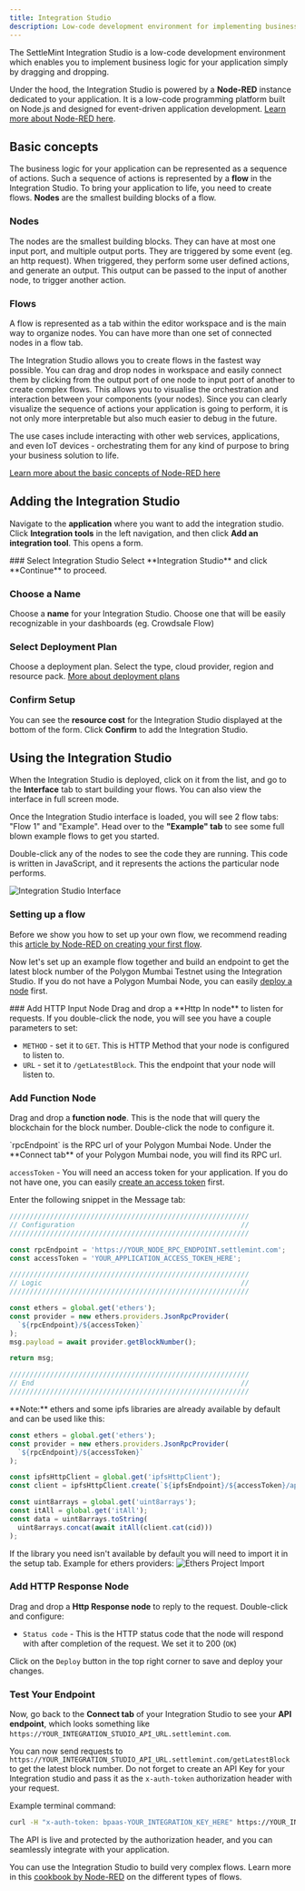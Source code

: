 ```yaml
---
title: Integration Studio
description: Low-code development environment for implementing business logic
---
```



The SettleMint Integration Studio is a low-code development environment which enables you to implement business logic for your application simply by dragging and dropping.

Under the hood, the Integration Studio is powered by a **Node-RED** instance dedicated to your application. It is a low-code programming platform built on Node.js and designed for event-driven application development. [Learn more about Node-RED here](https://nodered.org/docs/).

## Basic concepts

The business logic for your application can be represented as a sequence of actions. Such a sequence of actions is represented by a **flow** in the Integration Studio. To bring your application to life, you need to create flows. **Nodes** are the smallest building blocks of a flow.

### Nodes
The nodes are the smallest building blocks. They can have at most one input port, and multiple output ports. They are triggered by some event (eg. an http request). When triggered, they perform some user defined actions, and generate an output. This output can be passed to the input of another node, to trigger another action.

### Flows
A flow is represented as a tab within the editor workspace and is the main way to organize nodes. You can have more than one set of connected nodes in a flow tab.

The Integration Studio allows you to create flows in the fastest way possible. You can drag and drop nodes in workspace and easily connect them by clicking from the output port of one node to input port of another to create complex flows. This allows you to visualise the orchestration and interaction between your components (your nodes). Since you can clearly visualize the sequence of actions your application is going to perform, it is not only more interpretable but also much easier to debug in the future.

The use cases include interacting with other web services, applications, and even IoT devices - orchestrating them for any kind of purpose to bring your business solution to life.

[Learn more about the basic concepts of Node-RED here](https://nodered.org/docs/user-guide/concepts)

## Adding the Integration Studio

Navigate to the **application** where you want to add the integration studio. Click **Integration tools** in the left navigation, and then click **Add an integration tool**. This opens a form.

<Steps>
### Select Integration Studio
Select **Integration Studio** and click **Continue** to proceed.

### Choose a Name
Choose a **name** for your Integration Studio. Choose one that will be easily recognizable in your dashboards (eg. Crowdsale Flow)

### Select Deployment Plan
Choose a deployment plan. Select the type, cloud provider, region and resource pack. [More about deployment plans](/docs/launch-platform/managed-cloud-deployment/deployment-plans)

### Confirm Setup
You can see the **resource cost** for the Integration Studio displayed at the bottom of the form. Click **Confirm** to add the Integration Studio.
</Steps>

## Using the Integration Studio

When the Integration Studio is deployed, click on it from the list, and go to the **Interface** tab to start building your flows. You can also view the interface in full screen mode.

Once the Integration Studio interface is loaded, you will see 2 flow tabs: "Flow 1" and "Example". Head over to the **"Example" tab** to see some full blown example flows to get you started.

Double-click any of the nodes to see the code they are running. This code is written in JavaScript, and it represents the actions the particular node performs.

![Integration Studio Interface](../../img/document360/Images/blockchain-integration-studio.webp)

### Setting up a flow

Before we show you how to set up your own flow, we recommend reading this [article by Node-RED on creating your first flow](https://nodered.org/docs/tutorials/first-flow).

Now let's set up an example flow together and build an endpoint to get the latest block number of the Polygon Mumbai Testnet using the Integration Studio. If you do not have a Polygon Mumbai Node, you can easily [deploy a node](/docs/building-with-settlemint/add-node-to-network) first.

<Steps>
### Add HTTP Input Node
Drag and drop a **Http In node** to listen for requests. If you double-click the node, you will see you have a couple parameters to set:

- `METHOD` - set it to `GET`. This is HTTP Method that your node is configured to listen to.
- `URL` - set it to `/getLatestBlock`. This the endpoint that your node will listen to.

### Add Function Node
Drag and drop a **function node**. This is the node that will query the blockchain for the block number. Double-click the node to configure it.

<Callout>
`rpcEndpoint` is the RPC url of your Polygon Mumbai Node.
Under the **Connect tab** of your Polygon Mumbai node, you will find its RPC url.

`accessToken` - You will need an access token for your application. If you do not have one, you can easily [create an access token](/docs/building-with-settlemint/application-access-tokens) first.
</Callout>

Enter the following snippet in the Message tab:

```javascript
///////////////////////////////////////////////////////////
// Configuration                                         //
///////////////////////////////////////////////////////////

const rpcEndpoint = 'https://YOUR_NODE_RPC_ENDPOINT.settlemint.com';
const accessToken = 'YOUR_APPLICATION_ACCESS_TOKEN_HERE';

///////////////////////////////////////////////////////////
// Logic                                                 //
///////////////////////////////////////////////////////////

const ethers = global.get('ethers');
const provider = new ethers.providers.JsonRpcProvider(
  `${rpcEndpoint}/${accessToken}`
);
msg.payload = await provider.getBlockNumber();

return msg;

///////////////////////////////////////////////////////////
// End                                                   //
///////////////////////////////////////////////////////////
```

<Callout type="info">
**Note:** ethers and some ipfs libraries are already available by default and can be used like this:

```javascript
const ethers = global.get('ethers');
const provider = new ethers.providers.JsonRpcProvider(
  `${rpcEndpoint}/${accessToken}`
);

const ipfsHttpClient = global.get('ipfsHttpClient');
const client = ipfsHttpClient.create(`${ipfsEndpoint}/${accessToken}/api/v0`);

const uint8arrays = global.get('uint8arrays');
const itAll = global.get('itAll');
const data = uint8arrays.toString(
  uint8arrays.concat(await itAll(client.cat(cid)))
);
```

If the library you need isn't available by default you will need to import it in the setup tab.
Example for ethers providers:
![Ethers Project Import](../../img/document360/Images/ethers-project-import.png)
</Callout>

### Add HTTP Response Node
Drag and drop a **Http Response node** to reply to the request. Double-click and configure:

- `Status code` - This is the HTTP status code that the node will respond with after completion of the request. We set it to 200 (`OK`)

Click on the `Deploy` button in the top right corner to save and deploy your changes.

### Test Your Endpoint
Now, go back to the **Connect tab** of your Integration Studio to see your **API endpoint**, which looks something like `https://YOUR_INTEGRATION_STUDIO_API_URL.settlemint.com`.

You can now send requests to `https://YOUR_INTEGRATION_STUDIO_API_URL.settlemint.com/getLatestBlock` to get the latest block number. Do not forget to create an API Key for your Integration studio and pass it as the `x-auth-token` authorization header with your request.

Example terminal command:

```bash
curl -H "x-auth-token: bpaas-YOUR_INTEGRATION_KEY_HERE" https://YOUR_INTEGRATION_STUDIO_API_URL.settlemint.com/getLatestBlock
```
</Steps>

The API is live and protected by the authorization header, and you can seamlessly integrate with your application.

You can use the Integration Studio to build very complex flows. Learn more in this [cookbook by Node-RED](https://cookbook.nodered.org/) on the different types of flows.
